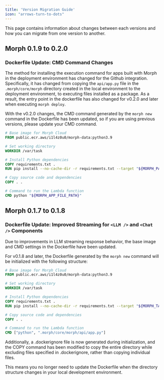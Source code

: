 ```yaml
---
title: 'Version Migration Guide'
icon: "arrows-turn-to-dots"
---
```


This page contains information about changes between each versions and how you can migrate from one version to another.

## Morph 0.1.9 to 0.2.0

### Dockerfile Update: CMD Command Changes

The method for installing the execution command for apps built with Morph in the deployment environment has changed for the Github integration.
Specifically, it has changed from copying the `api/app.py` file in the `.morph/core/morph` directory created in the local environment to the deployment environment, to executing files installed as a package.
As a result, the entry point in the dockerfile has also changed for v0.2.0 and later when executing `morph deploy`.

With the v0.2.0 changes, the CMD command generated by the `morph new` command in the Dockerfile has been updated, so if you are using previous versions, please update your CMD command.

```dockerfile
# Base image for Morph Cloud
FROM public.ecr.aws/i1l4z0u0/morph-data:python3.9

# Set working directory
WORKDIR /var/task

# Install Python dependencies
COPY requirements.txt .
RUN pip install --no-cache-dir -r requirements.txt --target "${MORPH_PACKAGE_ROOT}"

# Copy source code and dependencies
COPY . .

# Command to run the Lambda function
CMD python "${MORPH_APP_FILE_PATH}"
```

## Morph 0.1.7 to 0.1.8

### Dockerfile Update: Improved Streaming for `<LLM />` and `<Chat />` Components

Due to improvements in LLM streaming response behavior, the base image and CMD settings in the Dockerfile have been updated.

For v0.1.8 and later, the Dockerfile generated by the `morph new` command will be initialized with the following structure:

```dockerfile
# Base image for Morph Cloud
FROM public.ecr.aws/i1l4z0u0/morph-data:python3.9

# Set working directory
WORKDIR /var/task

# Install Python dependencies
COPY requirements.txt .
RUN pip install --no-cache-dir -r requirements.txt --target "${MORPH_TASK_ROOT}"

# Copy source code and dependencies
COPY . .

# Command to run the Lambda function
CMD ["python", ".morph/core/morph/api/app.py"]
```

Additionally, a .dockerignore file is now generated during initialization, and the COPY command has been modified to copy the entire directory while excluding files specified in .dockerignore, rather than copying individual files.

This means you no longer need to update the Dockerfile when the directory structure changes in your local development environment.
